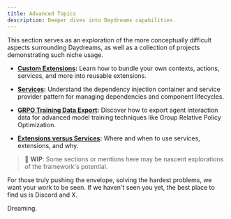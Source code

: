 ```yaml
---
title: Advanced Topics
description: Deeper dives into Daydreams capabilities.
---
```


This section serves as an exploration of the more conceptually difficult aspects
surrounding Daydreams, as well as a collection of projects demonstrating such
niche usage.

- **[Custom Extensions](/docs/advanced/extensions):** Learn how to bundle your
  own contexts, actions, services, and more into reusable extensions.

- **[Services](/docs/advanced/services):** Understand the dependency injection
  container and service provider pattern for managing dependencies and component
  lifecycles.

- **[GRPO Training Data Export](/docs/advanced/grpo-training-export):** Discover
  how to export agent interaction data for advanced model training techniques
  like Group Relative Policy Optimization.

- **[Extensions versus Services](/docs/advanced/extensions-vs-services):** Where
  and when to use services, extensions, and why.

> 💭 **WIP**: Some sections or mentions here may be nascent explorations of the
> framework's potential.

For those truly pushing the envelope, solving the hardest problems, we want your
work to be seen. If we haven't seen you yet, the best place to find us is
Discord and X.

Dreaming.
